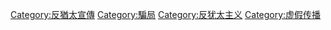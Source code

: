 [[Category:反猶太宣傳|Category:反猶太宣傳]]
[[Category:騙局|Category:騙局]]
[[Category:反犹太主义|Category:反犹太主义]]
[[Category:虚假传播|Category:虚假传播]]